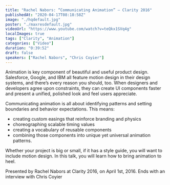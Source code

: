 ```yaml
---
title: "Rachel Nabors: “Communicating Animation” — Clarity 2016"
publishedAt: "2020-04-17T08:18:58Z"
image: "./hqdefault.jpg"
poster: "./maxresdefault.jpg"
videoUrl: "https://www.youtube.com/watch?v=teQkx1SVq4g"
localImages: true
tags: ["Clarity", "Animation"]
categories: ["Video"]
duration: "0:39:52"
draft: false
speakers: ["Rachel Nabors", "Chris Coyier"]
---
```


Animation is key component of beautiful and useful product design. Salesforce, Google, and IBM all feature motion design in their design systems, and there’s every reason you should, too. When designers and developers agree upon constraints, they can create UI components faster and present a unified, polished look and feel users appreciate.

Communicating animation is all about identifying patterns and setting boundaries and behavior expectations. This means:

- creating custom easings that reinforce branding and physics
- choreographing scalable timing values
- creating a vocabulary of reusable components
- combining those components into unique yet universal animation patterns.

Whether your project is big or small, if it has a style guide, you will want to include motion design. In this talk, you will learn how to bring animation to heel.

Presented by Rachel Nabors at Clarity 2016, on April 1st, 2016. Ends with an interview with Chris Coyier
